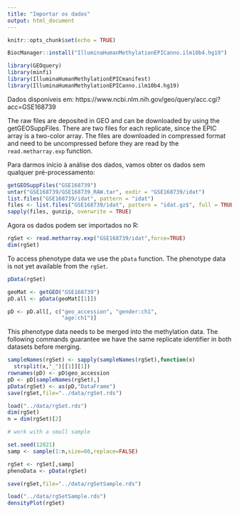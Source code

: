 ```yaml
---
title: "Importar os dados"
output: html_document
---
```


```r
knitr::opts_chunk$set(echo = TRUE)
```

```r
BiocManager::install("IlluminaHumanMethylationEPICanno.ilm10b4.hg19")
```

```r
library(GEOquery)
library(minfi)
library(IlluminaHumanMethylationEPICmanifest)
library(IlluminaHumanMethylationEPICanno.ilm10b4.hg19)
```

Dados disponíveis em: https://www.ncbi.nlm.nih.gov/geo/query/acc.cgi?acc=GSE168739


The raw files are deposited in GEO and can be downloaded by using the getGEOSuppFiles. There are two files for each replicate, since the EPIC array is a two-color array. The files are downloaded in compressed format and need to be uncompressed before they are read by the `read.metharray.exp` function.

Para darmos início à análise dos dados, vamos obter os dados sem qualquer pré-processamento:

```r
getGEOSuppFiles("GSE168739")
untar("GSE168739/GSE168739_RAW.tar", exdir = "GSE168739/idat")
list.files("GSE168739/idat", pattern = "idat")
files <- list.files("GSE168739/idat", pattern = "idat.gz$", full = TRUE)
sapply(files, gunzip, overwrite = TRUE)
```


Agora os dados podem ser importados no R:

```r
rgSet <- read.metharray.exp("GSE168739/idat",force=TRUE)
dim(rgSet)
```
To access phenotype data we use the `pData` function. The phenotype data is not yet available from the `rgSet`.


```r
pData(rgSet)
```

```r
geoMat <- getGEO("GSE168739")
pD.all <- pData(geoMat[[1]])

pD <- pD.all[, c("geo_accession", "gender:ch1",
                 "age:ch1")]
```

This phenotype data needs to be merged into the methylation data. The following commands guarantee we have the same replicate identifier in both datasets before merging.

```r
sampleNames(rgSet) <- sapply(sampleNames(rgSet),function(x)
  strsplit(x,"_")[[1]][1])
rownames(pD) <- pD$geo_accession
pD <- pD[sampleNames(rgSet),]
pData(rgSet) <- as(pD,"DataFrame")
save(rgSet,file="../data/rgSet.rds")
```

```r
load("../data/rgSet.rds")
dim(rgSet)
n = dim(rgSet)[2]

# work with a small sample

set.seed(12021)
samp <- sample(1:n,size=60,replace=FALSE)

rgSet <- rgSet[,samp]
phenoData <- pData(rgSet)

save(rgSet,file="../data/rgSetSample.rds")
```


```r
load("../data/rgSetSample.rds")
densityPlot(rgSet)
```
